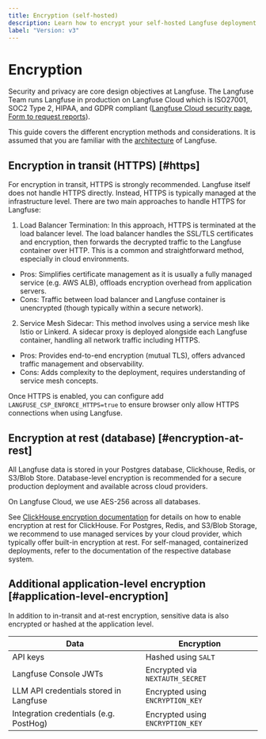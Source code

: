 ```yaml
---
title: Encryption (self-hosted)
description: Learn how to encrypt your self-hosted Langfuse deployment. This guide covers encryption in transit (HTTPS), at rest (database) and application-level encryption.
label: "Version: v3"
---
```


# Encryption

<Callout type="info">

Security and privacy are core design objectives at Langfuse. The Langfuse Team runs Langfuse in production on Langfuse Cloud which is ISO27001, SOC2 Type 2, HIPAA, and GDPR compliant ([Langfuse Cloud security page](/security), [Form to request reports](/request-security-docs)).

</Callout>

This guide covers the different encryption methods and considerations.
It is assumed that you are familiar with the [architecture](/self-hosting#architecture) of Langfuse.

## Encryption in transit (HTTPS) [#https]

For encryption in transit, HTTPS is strongly recommended.
Langfuse itself does not handle HTTPS directly.
Instead, HTTPS is typically managed at the infrastructure level.
There are two main approaches to handle HTTPS for Langfuse:

1. Load Balancer Termination:
   In this approach, HTTPS is terminated at the load balancer level.
   The load balancer handles the SSL/TLS certificates and encryption, then forwards the decrypted traffic to the Langfuse container over HTTP.
   This is a common and straightforward method, especially in cloud environments.

- Pros: Simplifies certificate management as it is usually a fully managed service (e.g. AWS ALB), offloads encryption overhead from application servers.
- Cons: Traffic between load balancer and Langfuse container is unencrypted (though typically within a secure network).

2. Service Mesh Sidecar:
   This method involves using a service mesh like Istio or Linkerd.
   A sidecar proxy is deployed alongside each Langfuse container, handling all network traffic including HTTPS.

- Pros: Provides end-to-end encryption (mutual TLS), offers advanced traffic management and observability.
- Cons: Adds complexity to the deployment, requires understanding of service mesh concepts.

Once HTTPS is enabled, you can configure add `LANGFUSE_CSP_ENFORCE_HTTPS=true` to ensure browser only allow HTTPS connections when using Langfuse.

## Encryption at rest (database) [#encryption-at-rest]

All Langfuse data is stored in your Postgres database, Clickhouse, Redis, or S3/Blob Store.
Database-level encryption is recommended for a secure production deployment and available across cloud providers.

On Langfuse Cloud, we use AES-256 across all databases.

See [ClickHouse encryption documentation](/self-hosting/infrastructure/clickhouse#encryption) for details on how to enable encryption at rest for ClickHouse.
For Postgres, Redis, and S3/Blob Storage, we recommend to use managed services by your cloud provider, which typically offer built-in encryption at rest.
For self-managed, containerized deployments, refer to the documentation of the respective database system.

## Additional application-level encryption [#application-level-encryption]

In addition to in-transit and at-rest encryption, sensitive data is also encrypted or hashed at the application level.

| Data                                   | Encryption                       |
| -------------------------------------- | -------------------------------- |
| API keys                               | Hashed using `SALT`              |
| Langfuse Console JWTs                  | Encrypted via `NEXTAUTH_SECRET`  |
| LLM API credentials stored in Langfuse | Encrypted using `ENCRYPTION_KEY` |
| Integration credentials (e.g. PostHog) | Encrypted using `ENCRYPTION_KEY` |
